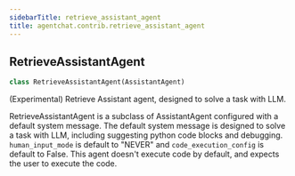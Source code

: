 ```yaml
---
sidebarTitle: retrieve_assistant_agent
title: agentchat.contrib.retrieve_assistant_agent
---
```


## RetrieveAssistantAgent

```python
class RetrieveAssistantAgent(AssistantAgent)
```

(Experimental) Retrieve Assistant agent, designed to solve a task with LLM.

RetrieveAssistantAgent is a subclass of AssistantAgent configured with a default system message.
The default system message is designed to solve a task with LLM,
including suggesting python code blocks and debugging.
`human_input_mode` is default to "NEVER"
and `code_execution_config` is default to False.
This agent doesn't execute code by default, and expects the user to execute the code.

